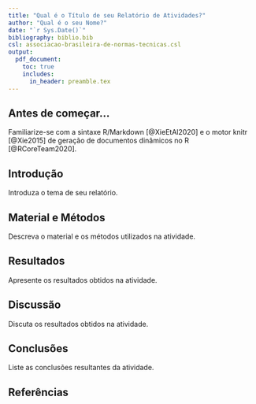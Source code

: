 ```yaml
---
title: "Qual é o Título de seu Relatório de Atividades?"
author: "Qual é o seu Nome?"
date: "`r Sys.Date()`"
bibliography: biblio.bib
csl: associacao-brasileira-de-normas-tecnicas.csl
output:
  pdf_document:
    toc: true
    includes:
      in_header: preamble.tex
---
```


## Antes de começar...

Familiarize-se com a sintaxe R/Markdown [@XieEtAl2020] e o motor knitr [@Xie2015] de geração de documentos dinâmicos no R [@RCoreTeam2020].


## Introdução

Introduza o tema de seu relatório.


## Material e Métodos

Descreva o material e os métodos utilizados na atividade.


## Resultados

Apresente os resultados obtidos na atividade.


## Discussão

Discuta os resultados obtidos na atividade.


## Conclusões

Liste as conclusões resultantes da atividade.


## Referências
